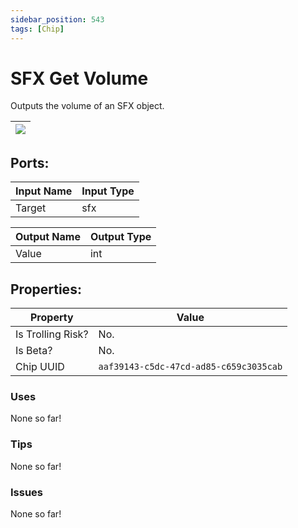 ```yaml
---
sidebar_position: 543
tags: [Chip]
---
```


# SFX Get Volume


Outputs the volume of an SFX object.

| ![](https://images-ext-2.discordapp.net/external/MPmIaQzlEPmgGWlgi-WxBBXt0Bjv_zWPkg1y1f_sy3s/https/www.recroomcircuits.com/image/circuit/absolute-value?width=206&height=108) |
|-----|

## Ports:

| Input Name | Input Type |
|-----------|-----------|
| Target | sfx |

| Output Name | Output Type |
|-----------|-----------|
| Value | int |

## Properties:

| Property  | Value |
|-------------------|-----------|
| Is Trolling Risk? | No. |
| Is Beta? | No. |
| Chip UUID | `aaf39143-c5dc-47cd-ad85-c659c3035cab` |

### Uses

None so far!

### Tips

None so far!

### Issues

None so far!